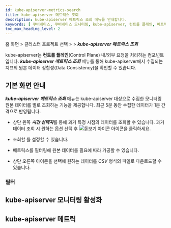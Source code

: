 ```yaml
---
id: kube-apiserver-metrics-search
title: kube-apiserver 메트릭스 조회
description: kube-apiserver 메트릭스 조회 메뉴를 안내합니다.
keywords: [ 쿠버네티스, 쿠버네티스 모니터링, kube-apiserver, 컨트롤 플레인, 메트릭스 조회 ]
toc_max_heading_level: 2
---
```


홈 화면 > 클러스터 프로젝트 선택 > <Cmdname sid="cluster" className="uitext" /> > ***kube-apiserver 메트릭스 조회***


<K8skubeapiservercommon />

kube-apiserver는 **컨트롤 플레인**(Control Plane) 내/외부 요청을 처리하는 컴포넌트입니다. ***kube-apiserver 메트릭스 조회*** 메뉴를 통해 kube-apiserver에서 수집되는 지표의 원본 데이터 정합성(Data Consistency)을 확인할 수 있습니다. 

## 기본 화면 안내 

<ImgLang img='k8s-apiserver-metrics-search.png' desc='kube-apiserver 메트릭스 조회' />

***kube-apiserver 메트릭스 조회*** 메뉴는 kube-apiserver 대상으로 수집한 모니터링 원본 데이터를 <Cmdname sid="category" className="uitext" />별로 조회하는 기능을 제공합니다. 최근 5분 동안 수집한 데이터가 1분 간격으로 반영됩니다.

* 상단 왼쪽 ***시간 선택자***를 통해 과거 특정 시점의 데이터를 조회할 수 있습니다. 과거 데이터 조회 시 원하는 옵션 선택 후 ![돋보기 아이콘](/img/ic-search-on-press.svg) <Cmdname sid="search" className="uitext" /> 아이콘을 클릭하세요.

* 조회할 <Cmdname sid="max_count" className="uitext" />를 설정할 수 있습니다. 

* 메트릭스를 필터링해 원본 데이터를 필요에 따라 가공할 수 있습니다. 

* 상단 오른쪽 <Cmdname sid="download" className="uitext" /> 아이콘을 선택해 원하는 데이터를 *CSV* 형식의 파일로 다운로드할 수 있습니다.

### 필터 


<K8slistfilter />

## kube-apiserver 모니터링 활성화 


<K8skubeapiservermonitoring />

## kube-apiserver 메트릭


<K8skubeapiservermetric />